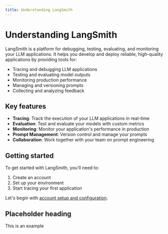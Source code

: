 ```yaml
---
title: Understanding LangSmith
---
```


# Understanding LangSmith

LangSmith is a platform for debugging, testing, evaluating, and monitoring your LLM applications. It helps you develop and deploy reliable, high-quality applications by providing tools for:

- Tracing and debugging LLM applications
- Testing and evaluating model outputs
- Monitoring production performance
- Managing and versioning prompts
- Collecting and analyzing feedback

## Key features

- **Tracing**: Track the execution of your LLM applications in real-time
- **Evaluation**: Test and evaluate your models with custom metrics
- **Monitoring**: Monitor your application's performance in production
- **Prompt Management**: Version control and manage your prompts
- **Collaboration**: Work together with your team on prompt engineering

## Getting started

To get started with LangSmith, you'll need to:

1. Create an account
2. Set up your environment
3. Start tracing your first application

Let's begin with [account setup and configuration](/docs/langsmith/get-started/account-setup-and-configuration). 

## Placeholder heading

This is an example